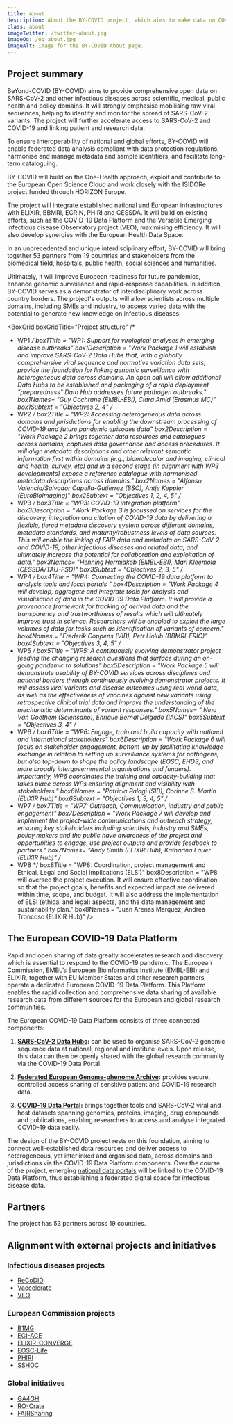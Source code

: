 ```yaml
---
title: About
description: About the BY-COVID project, which aims to make data on COVID-19 (SARS-CoV-2) and other infectious diseases open and accessible to everyone.
class: about
imageTwitter: /twitter-about.jpg
imageOg: /og-about.jpg
imageAlt: Image for the BY-COVID About page.
---
```



<Container>
  <Row className="px-4">
   <Col xs={12} sm={12} lg={7}>
<h2 class="mt-1">Project summary</h2>

BeYond-COVID (BY-COVID) aims to provide comprehensive open data on SARS-CoV-2 and other infectious diseases across scientific, medical, public health and policy domains. It will strongly emphasise mobilising raw viral sequences, helping to identify and monitor the spread of SARS-CoV-2 variants. The project will further accelerate access to SARS-CoV-2 and COVID-19 and linking patient and research data.

To ensure interoperability of national and global efforts, BY-COVID will enable federated data analysis compliant with data protection regulations, harmonise and manage metadata and sample identifiers, and facilitate long-term cataloguing.

BY-COVID will build on the One-Health approach, exploit and contribute to the European Open Science Cloud and work closely with the ISIDORe project funded through HORIZON Europe.

The project will integrate established national and European infrastructures with ELIXIR, BBMRI, ECRIN, PHIRI and CESSDA. It will build on existing efforts, such as the COVID-19 Data Platform and the Versatile Emerging infectious disease Observatory project (VEO), maximising efficiency. It will also develop synergies with the European Health Data Space.

In an unprecedented and unique interdisciplinary effort, BY-COVID will bring together 53 partners from 19 countries and stakeholders from the biomedical field, hospitals, public health, social sciences and humanities.

Ultimately, it will improve European readiness for future pandemics, enhance genomic surveillance and rapid-response capabilities. In addition, BY-COVID serves as a demonstrator of interdisciplinary work across country borders. The project's outputs will allow scientists across multiple domains, including SMEs and industry, to access varied data with the potential to generate new knowledge on infectious diseases.

</Col>
</Row>
</Container>


<!-- BY-COVID IN NUMBERS -->
<Circles
  circlesTitle = "BY-COVID in numbers"
  circle1      = "Euros"
  circle1Value = "12M"
  circle2      = "Partners"
  circle2Value = "53"
  circle3      = "Countries"
  circle3Value = "19"
  circle4      = "Months"
  circle4Value = "36"
/>



<!-- OBJECTIVES -->
<Numbers
  numbersTitle = "Objectives"
  one          = "Enable storage, sharing, access, analysis and processing of research data and other digital research objects from outbreak research."
  two          = "Mobilise and expose viral and human infectious disease data from national centres."
  three        = "Link FAIR data and metadata on SARS-CoV-2 and COVID-19."
  four         = "Develop digital tools and data analytics for pandemic and outbreak preparedness, including tracking genomic variations of SARS-CoV-2 and identifying new variants of concern."
  five         = "Contribute to the Horizon Europe European Open Science Cloud (EOSC) Partnership & European Health Data Space (EHDS)."
/>


<!-- PROJECT STRUCTURE -->
<BoxGrid
   boxGridTitle="Project structure"
   /*
   * WP1
   */
   box1Title  = "WP1: Support for virological analyses in emerging disease outbreaks"
   box1Description  = "Work Package 1 will establish and improve SARS-CoV-2 Data Hubs that, with a globally comprehensive viral sequence and normative variation data sets, provide the foundation for linking genomic surveillance with heterogeneous data across domains. An open call will allow additional Data Hubs to be established and packaging of a rapid deployment &quot;preparedness&quot; Data Hub addresses future pathogen outbreaks."
   box1Names= "Guy Cochrane (EMBL-EBI), Clara Amid (Erasmus MC)"
   box1Subtext = "Objectives 2, 4"
   /*
   * WP2
   */
   box2Title        = "WP2: Accessing heterogeneous data across domains and jurisdictions for enabling the downstream processing of COVID-19 and future pandemic episodes data"
   box2Description  = "Work Package 2 brings together data resources and catalogues across domains, captures data governance and access procedures. It will align metadata descriptions and other relevant semantic information first within domains (e.g., biomolecular and imaging, clinical and health, survey, etc) and in a second stage (in alignment with WP3 developments) expose a reference catalogue with harmonised metadata descriptions across domains."
   box2Names        = "Alfonso Valencia/Salvador Capella-Gutierrez (BSC), Antje Keppler (EuroBioImaging)"
   box2Subtext      = "Objectives 1, 2, 4, 5"
   /*
   * WP3
   */
   box3Title  = "WP3: COVID-19 integration platform"
   box3Description  = "Work Package 3 is focussed on services for the discovery, integration and citation of COVID-19 data by delivering a flexible, tiered metadata discovery system across different domains, metadata standards, and maturity/robustness levels of data sources. This will enable the linking of FAIR data and metadata on SARS-CoV-2 and COVID-19, other infectious diseases and related data, and ultimately increase the potential for collaboration and exploitation of data."
   box3Names= "Henning Hermjakob (EMBL-EBI), Mari Kleemola (CESSDA/TAU-FSD)"
   box3Subtext = "Objectives 2, 3, 5"
   /*
   * WP4
   */
   box4Title        = "WP4: Connecting the COVID-19 data platform to analysis tools and local portals "
   box4Description  = "Work Package 4 will develop, aggregate and integrate tools for analysis and visualisation of data in the COVID-19 Data Platform. It will provide a provenance framework for tracking of derived data and the transparency and trustworthiness of results which will ultimately improve trust in science. Researchers will be enabled to exploit the large volumes of data for tasks such as identification of variants of concern."
   box4Names        = "Frederik Coppens (VIB), Petr Holub (BBMRI-ERIC)"
   box4Subtext      = "Objectives 3, 4, 5"
   /*
   * WP5
   */
   box5Title  = "WP5: A continuously evolving demonstrator project feeding the changing research questions that surface during an on-going pandemic to solutions"
   box5Description  = "Work Package 5 will demonstrate usability of BY-COVID services across disciplines and national borders through continuously evolving demonstrator projects. It will assess viral variants and disease outcomes using real world data, as well as the effectiveness of vaccines against new variants using retrospective clinical trial data and improve the understanding of the mechanistic determinants of variant responses."
   box5Names= " Nina Van Goethem (Sciensano), Enrique Bernal Delgado (IACS)"
   box5Subtext = "Objectives 3, 4"
   /*
   * WP6
   */
   box6Title        = "WP6: Engage, train and build capacity with national and international stakeholders"
   box6Description  = "Work Package 6 will focus on stakeholder engagement, bottom-up by facilitating knowledge exchange in relation to setting up surveillance systems for pathogens, but also top-down to shape the policy landscape (EOSC, EHDS, and more broadly intergovernmental organisations and funders). Importantly, WP6 coordinates the training and capacity-building that takes place across WPs ensuring alignment and visibility with stakeholders."
   box6Names        = "Patricia Palagi (SIB), Corinne S. Martin (ELIXIR Hub)"
   box6Subtext      = "Objectives 1, 3, 4, 5"
   /*
   * WP7
   */
   box7Title  = "WP7: Outreach, Communication, industry and public engagement"
   box7Description  = "Work Package 7 will develop and implement the project-wide communications and outreach strategy, ensuring key stakeholders including scientists, industry and SMEs, policy makers and the public have awareness of the project and opportunities to engage, use project outputs and provide feedback to partners."
   box7Names= "Andy Smith (ELIXIR Hub), Katharina Lauer (ELIXIR Hub)"
   /*
   * WP8
   */
   box8Title        = "WP8: Coordination, project management and Ethical, Legal and Social Implications (ELSI)"
   box8Description  = "WP8 will oversee the project execution. It will ensure effective coordination so that the project goals, benefits and expected impact are delivered within time, scope, and budget. It will also address the implementation of ELSI (ethical and legal) aspects, and the data management and sustainability plan."
   box8Names        = "Juan Arenas Marquez, Andrea Troncoso (ELIXIR Hub)"
/>


<!-- COVID-19 Platform -->
<Container>
  <Row className="px-4">
   <Col>
   <span class="anchor" id="data-platform"></span>

   <h2>The European COVID-19 Data Platform</h2>

Rapid and open sharing of data greatly accelerates research and discovery, which is essential to respond to the COVID-19 pandemic. The European Commission, EMBL’s European Bioinformatics Institute (EMBL-EBI) and ELIXIR, together with EU Member States and other research partners, operate a dedicated European COVID-19 Data Platform. This Platform enables the rapid collection and comprehensive data sharing of available research data from different sources for the European and global research communities.

The European COVID-19 Data Platform consists of three connected components:

 1. **[SARS-CoV-2 Data Hubs](https://www.covid19dataportal.org/data-hubs):** can be used to organise SARS-CoV-2 genomic sequence data at national, regional and institute levels. Upon release, this data can then be openly shared with the global research community via the COVID-19 Data Portal.

 2. **[Federated European Genome-phenome Archive](https://www.covid19dataportal.org/federated-ega):** provides secure, controlled access sharing of sensitive patient and COVID-19 research data.

 3. **[COVID-19 Data Portal](https://www.covid19dataportal.org/):**  brings together tools and SARS-CoV-2 viral and host datasets spanning genomics, proteins, imaging, drug compounds and publications, enabling researchers to access and analyse integrated COVID-19 data easily.

The design of the BY-COVID project rests on this foundation, aiming to connect well-established data resources and deliver access to heterogeneous, yet interlinked and organised data, across domains and jurisdictions via the COVID-19 Data Platform components. Over the course of the project, emerging [national data portals](https://www.covid19dataportal.org/partners) will be linked to the COVID-19 Data Platform, thus establishing a federated digital space for infectious disease data.
</Col>
</Row>
<Row>
<Col>


<!-- Partners -->
<span class="anchor" id="partners"></span>
<div class="px-4">

## Partners

The project has 53 partners across 19 countries.

<Partners />
</div>


<!-- External projects -->
<span class="anchor" id="external-projects"></span>
<div class="px-4">

## Alignment with external projects and initiatives

### Infectious diseases projects

* [ReCoDID](https://recodid.eu/)
* [Vaccelerate](https://vaccelerate.eu/)
* [VEO](https://www.veo-europe.eu/)

### European Commission projects

* [B1MG](https://b1mg-project.eu)
* [EGI-ACE](https://www.egi.eu/projects/egi-ace/)
* [ELIXIR-CONVERGE](https://elixir-europe.org/about-us/how-funded/eu-projects/converge)
* [EOSC-Life](https://www.eosc-life.eu/)
* [PHIRI](https://www.phiri.eu/)
* [SSHOC](https://sshopencloud.eu/)

### Global initiatives

* [GA4GH](https://www.ga4gh.org/)
* [RO-Crate](https://w3id.org/ro/crate)  
* [FAIRSharing](https://fairsharing.org/)  

</div>
</Col>
</Row>
</Container>
